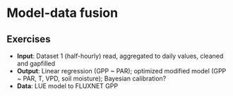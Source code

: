 # Model-data fusion

## Exercises

- **Input**: Dataset 1 (half-hourly) read, aggregated to daily values, cleaned and gapfilled
- **Output**: Linear regression (GPP ~ PAR); optimized modified model (GPP ~ PAR, T, VPD, soil moisture); Bayesian calibration?
- **Data**: LUE model to FLUXNET GPP